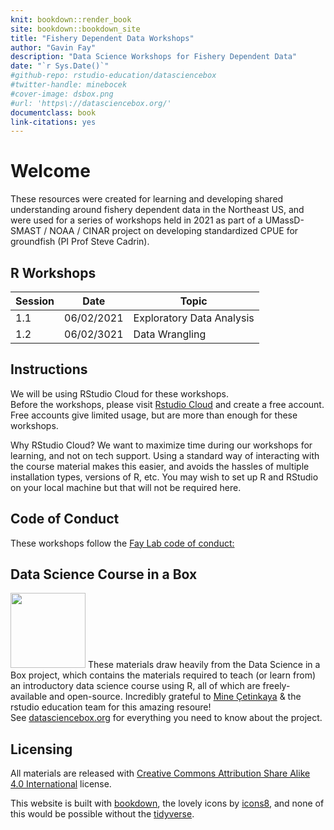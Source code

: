 ```yaml
---
knit: bookdown::render_book
site: bookdown::bookdown_site
title: "Fishery Dependent Data Workshops"
author: "Gavin Fay"
description: "Data Science Workshops for Fishery Dependent Data"
date: "`r Sys.Date()`"
#github-repo: rstudio-education/datasciencebox
#twitter-handle: minebocek
#cover-image: dsbox.png
#url: 'https\://datasciencebox.org/'
documentclass: book
link-citations: yes
---
```


# Welcome {.unnumbered}

These resources were created for learning and developing shared understanding around fishery dependent data in the Northeast US, and were used for a series of workshops held in 2021 as part of a UMassD-SMAST / NOAA / CINAR project on developing standardized CPUE for groundfish (PI Prof Steve Cadrin).  

## R Workshops {.unnumbered}

Session | Date | Topic
--------|------|------
1.1 | 06/02/2021 | Exploratory Data Analysis
1.2 | 06/02/3021 | Data Wrangling


## Instructions {.unnumbered}

We will be using RStudio Cloud for these workshops.  
Before the workshops, please visit [Rstudio Cloud](https://rstudio.cloud) and create a free account.  
Free accounts give limited usage, but are more than enough for these workshops.  

Why RStudio Cloud? We want to maximize time during our workshops for learning, and not on tech support. Using a standard way of interacting with the course material makes this easier, and avoids the hassles of multiple installation types, versions of R, etc. You may wish to set up R and RStudio on your local machine but that will not be required here.  

## Code of Conduct {.unnumbered}

These workshops follow the [Fay Lab code of conduct:](https://thefaylab.github.io/lab-manual/code)

## Data Science Course in a Box {.unnumbered}

<img src="dsbox.png" class="cover" width="120" height="120"/> These materials draw heavily from the Data Science in a Box project, which contains the materials required to teach (or learn from) an introductory data science course using R, all of which are freely-available and open-source.
Incredibly grateful to [Mine Çetinkaya](https://github.com/mine-cetinkaya-rundel) & the rstudio education team for this amazing resoure!  
See [datasciencebox.org](https://datasciencebox.org/) for everything you need to know about the project.  

## Licensing {.unnumbered}

All materials are released with [Creative Commons Attribution Share Alike 4.0 International](LICENSE.md) license.




<!--  How can we effectively and efficiently teach data science to students with little to no background in computing and statistical thinking? -->
<!-- How can we equip them with the skills and tools for reasoning with various types of data and leave them wanting to learn more? -->
<!-- This introductory data science course is our (working) answer to this question. -->

<!-- The source code for everything you see here can be found [on GitHub](https://github.com/rstudio-education/datascience-box). -->

<!-- The core content of the course focuses on data acquisition and wrangling, exploratory data analysis, data visualization, inference, modelling, and effective communication of results. -->
<!-- Time permitting, the course also introduces additional concepts and tools like interactive visualization and reporting, text analysis, and Bayesian inference. -->
<!-- A heavy emphasis is placed on a consistent syntax (with tools from the [tidyverse](https://www.tidyverse.org/)), reproducibility (with [R Markdown](https://rmarkdown.rstudio.com/)), and version control and collaboration (with Git and GitHub). -->
<!-- In addition, out-of-class learning is supplemented with interactive [tutorials](https://rstudio.github.io/learnr/). -->
<!-- The goal of the course is to bring students from zero to being able to work in a team on a fully reproducible data science project analysing a dataset of their choice and answering questions they care about. -->

<!-- Data Science in a Box contains the materials required to teach (or learn from) the course described above, all of which are [freely-available and open-source](https://github.com/rstudio-education/datascience-box/blob/master/LICENSE.md). -->
<!-- They include course materials such as slide decks, lecture and live coding videos, homework assignments, guided labs, sample exams, a final project assignment, as well as materials for instructors such as pedagogical tips, information on computing infrastructure, technology stack, and course logistics. -->

<!-- Majority of the materials linked live in the GitHub repo serving this website. -->
<!-- You can access the repo [here](https://github.com/rstudio-education/datascience-box). -->

<!-- Please note that Data Science in a Box uses a [Contributor Code of Conduct](https://contributor-covenant.org/version/2/0/CODE_OF_CONDUCT.html). -->
<!-- By contributing to this project, you agree to abide by its terms. -->

<!-- ## License {.unnumbered} -->

<!-- <a rel="license" href="https://creativecommons.org/licenses/by-sa/4.0/"><img src="https://licensebuttons.net/l/by-sa/4.0/88x31.png" alt="Creative Commons License" style="border-width:0"/></a><br />This online work is licensed under a <a rel="license" href="https://creativecommons.org/licenses/by-sa/4.0/">Creative Commons Attribution-ShareAlike 4.0 International</a>. -->
<!-- Visit [here](https://github.com/rstudio-education/datascience-box/blob/master/LICENSE.md) for more information about the license. -->

<!-- ## Acknowledgements {.unnumbered} -->

<!-- Huge thanks to the \#rstats education community who have made numerous suggestions for this resource, to Lee Suddaby and Zeno Kujawa for converting the homework assignments to learnr tutorials, and to [Müge Çetinkaya](http://muge.fr/) for the hex logo! -->

This website is built with [bookdown](https://bookdown.org/), the lovely icons by [icons8](http://icons8.com/), and none of this would be possible without the [tidyverse](https://tidyverse.org/).
